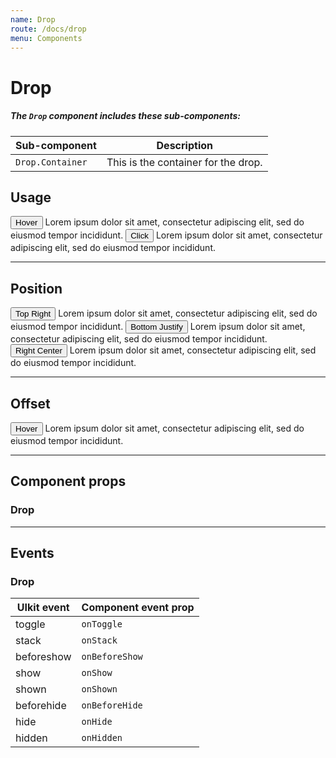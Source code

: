 ```yaml
---
name: Drop
route: /docs/drop
menu: Components
---
```



# Drop

##### The `Drop` component includes these sub-components:
| Sub-component | Description |
|-|-|
| `Drop.Container` | This is the container for the drop. |

## Usage
<Playground>
  <Drop.Container>
    <Button>Hover</Button>
    <Drop>
      <Card body>Lorem ipsum dolor sit amet, consectetur adipiscing elit, sed do eiusmod tempor incididunt.</Card>
    </Drop>
  </Drop.Container>
  <Drop.Container>
    <Button>Click</Button>
    <Drop mode="click">
      <Card body>Lorem ipsum dolor sit amet, consectetur adipiscing elit, sed do eiusmod tempor incididunt.</Card>
    </Drop>
  </Drop.Container>
</Playground>

---

## Position
<Playground>
  <Drop.Container>
    <Button>Top Right</Button>
    <Drop position="top-right">
      <Card body>Lorem ipsum dolor sit amet, consectetur adipiscing elit, sed do eiusmod tempor incididunt.</Card>
    </Drop>
  </Drop.Container>
  <Drop.Container>
    <Button>Bottom Justify</Button>
    <Drop position="bottom-justify">
      <Card body>Lorem ipsum dolor sit amet, consectetur adipiscing elit, sed do eiusmod tempor incididunt.</Card>
    </Drop>
  </Drop.Container>
  <Drop.Container>
    <Button>Right Center</Button>
    <Drop position="right-center">
      <Card body>Lorem ipsum dolor sit amet, consectetur adipiscing elit, sed do eiusmod tempor incididunt.</Card>
    </Drop>
  </Drop.Container>
</Playground>

---

## Offset
<Playground>
  <Drop.Container>
    <Button>Hover</Button>
    <Drop offset={80}>
      <Card body>Lorem ipsum dolor sit amet, consectetur adipiscing elit, sed do eiusmod tempor incididunt.</Card>
    </Drop>
  </Drop.Container>
</Playground>

---

## Component props
### Drop
<PropsTable of={Drop} />

---

## Events
### Drop

| UIkit event | Component event prop |
|-|-|
| toggle | `onToggle` |
| stack | `onStack` |
| beforeshow | `onBeforeShow` |
| show | `onShow` |
| shown | `onShown` |
| beforehide | `onBeforeHide` |
| hide | `onHide` |
| hidden | `onHidden` |
